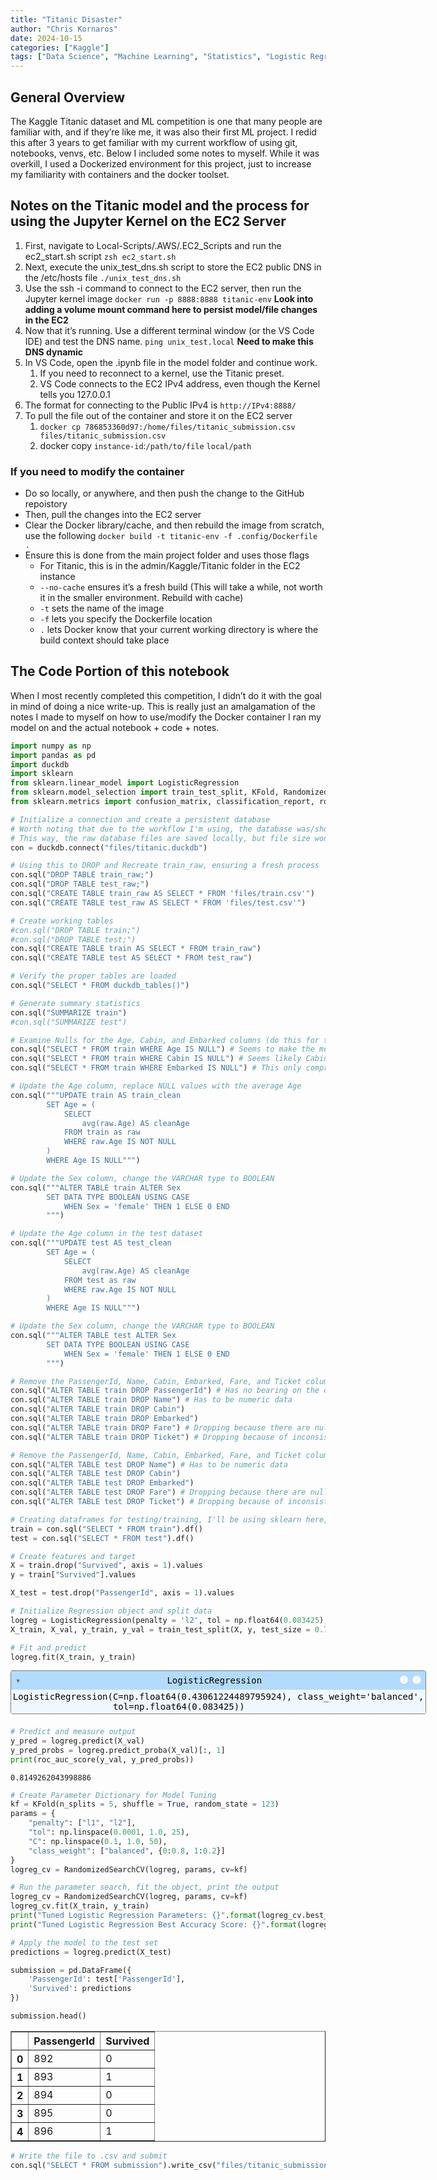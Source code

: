 ```yaml
---
title: "Titanic Disaster"
author: "Chris Kornaros"
date: 2024-10-15
categories: ["Kaggle"]
tags: ["Data Science", "Machine Learning", "Statistics", "Logistic Regression", "Python", "Docker", "AWS", "Numpy", "Pandas", "DuckDB", "scikit-learn"]
---
```


## General Overview
The Kaggle Titanic dataset and ML competition is one that many people are familiar with, and if they're like me, it was also their first ML project. I redid this after 3 years to get familiar with my current workflow of using git, notebooks, venvs, etc. Below I included some notes to myself. While it was overkill, I used a Dockerized environment for this project, just to increase my familiarity with containers and the docker toolset.

## Notes on the Titanic model and the process for using the Jupyter Kernel on the EC2 Server
:::{}
1. First, navigate to Local-Scripts/.AWS/.EC2_Scripts and run the ec2_start.sh script
   ```zsh ec2_start.sh```
2. Next, execute the unix_test_dns.sh script to store the EC2 public DNS in the /etc/hosts file
   ```./unix_test_dns.sh```
3. Use the ssh -i command to connect to the EC2 server, then run the Jupyter kernel image 
    ```docker run -p 8888:8888 titanic-env``` **Look into adding a volume mount command here to persist model/file changes in the EC2**
4. Now that it's running. Use a different terminal window (or the VS Code IDE) and test the DNS name.
   ```ping unix_test.local``` **Need to make this DNS dynamic**
5. In VS Code, open the .ipynb file in the model folder and continue work.
   1. If you need to reconnect to a kernel, use the Titanic preset.
   2. VS Code connects to the EC2 IPv4 address, even though the Kernel tells you 127.0.0.1
6. The format for connecting to the Public IPv4 is `http://IPv4:8888/`
7. To pull the file out of the container and store it on the EC2 server
   1. `docker cp 786853360d97:/home/files/titanic_submission.csv files/titanic_submission.csv`
   2. docker copy `instance-id`:`/path/to/file` `local/path`
:::

### If you need to modify the container
- Do so locally, or anywhere, and then push the change to the GitHub repoistory
- Then, pull the changes into the EC2 server
- Clear the Docker library/cache, and then rebuild the image from scratch, use the following
```docker build -t titanic-env -f .config/Dockerfile .```
- Ensure this is done from the main project folder and uses those flags
  - For Titanic, this is in the admin/Kaggle/Titanic folder in the EC2 instance
  - `--no-cache` ensures it's a fresh build (This will take a while, not worth it in the smaller environment. Rebuild with cache)
  - `-t` sets the name of the image
  - `-f` lets you specify the Dockerfile location
  - `.` lets Docker know that your current working directory is where the build context should take place

## The Code Portion of this notebook

::: {.callout-caution}
When I most recently completed this competition, I didn't do it with the goal in mind of doing a nice write-up. This is really just an amalgamation of the notes I made to myself on how to use/modify the Docker container I ran my model on and the actual notebook + code + notes.
:::

```python
import numpy as np
import pandas as pd
import duckdb
import sklearn
from sklearn.linear_model import LogisticRegression
from sklearn.model_selection import train_test_split, KFold, RandomizedSearchCV
from sklearn.metrics import confusion_matrix, classification_report, roc_auc_score


```


```python
# Initialize a connection and create a persistent database
# Worth noting that due to the workflow I'm using, the database was/should be created externally, and then built into the Docker container
# This way, the raw database files are saved locally, but file size won't grow exponentially
con = duckdb.connect("files/titanic.duckdb")

```


```python
# Using this to DROP and Recreate train_raw, ensuring a fresh process
con.sql("DROP TABLE train_raw;")
con.sql("DROP TABLE test_raw;")
con.sql("CREATE TABLE train_raw AS SELECT * FROM 'files/train.csv'")
con.sql("CREATE TABLE test_raw AS SELECT * FROM 'files/test.csv'")
```


```python
# Create working tables
#con.sql("DROP TABLE train;")
#con.sql("DROP TABLE test;")
con.sql("CREATE TABLE train AS SELECT * FROM train_raw")
con.sql("CREATE TABLE test AS SELECT * FROM test_raw")
```


```python
# Verify the proper tables are loaded
con.sql("SELECT * FROM duckdb_tables()")
```


```python
# Generate summary statistics
con.sql("SUMMARIZE train")
#con.sql("SUMMARIZE test")
```


```python
# Examine Nulls for the Age, Cabin, and Embarked columns (do this for test as well)
con.sql("SELECT * FROM train WHERE Age IS NULL") # Seems to make the most sense to use the average age here
con.sql("SELECT * FROM train WHERE Cabin IS NULL") # Seems likely Cabins not as strictly recorded for lower class guests, probably unnecessary for model
con.sql("SELECT * FROM train WHERE Embarked IS NULL") # This only comprises 2 records and it's unclear if they made it on in the first place, not a high enough percentage of 1st class survivors to consider keeping
```


```python
# Update the Age column, replace NULL values with the average Age
con.sql("""UPDATE train AS train_clean
        SET Age = (
            SELECT
                avg(raw.Age) AS cleanAge
            FROM train as raw
            WHERE raw.Age IS NOT NULL
        )
        WHERE Age IS NULL""")
```


```python
# Update the Sex column, change the VARCHAR type to BOOLEAN
con.sql("""ALTER TABLE train ALTER Sex 
        SET DATA TYPE BOOLEAN USING CASE
            WHEN Sex = 'female' THEN 1 ELSE 0 END
        """)
```


```python
# Update the Age column in the test dataset
con.sql("""UPDATE test AS test_clean
        SET Age = (
            SELECT
                avg(raw.Age) AS cleanAge
            FROM test as raw
            WHERE raw.Age IS NOT NULL
        )
        WHERE Age IS NULL""")
```


```python
# Update the Sex column, change the VARCHAR type to BOOLEAN
con.sql("""ALTER TABLE test ALTER Sex 
        SET DATA TYPE BOOLEAN USING CASE
            WHEN Sex = 'female' THEN 1 ELSE 0 END
        """)
```


```python
# Remove the PassengerId, Name, Cabin, Embarked, Fare, and Ticket columns
con.sql("ALTER TABLE train DROP PassengerId") # Has no bearing on the outcome of the model
con.sql("ALTER TABLE train DROP Name") # Has to be numeric data
con.sql("ALTER TABLE train DROP Cabin")
con.sql("ALTER TABLE train DROP Embarked")
con.sql("ALTER TABLE train DROP Fare") # Dropping because there are nulls in the test file
con.sql("ALTER TABLE train DROP Ticket") # Dropping because of inconsistent values


```


```python
# Remove the PassengerId, Name, Cabin, Embarked, Fare, and Ticket columns
con.sql("ALTER TABLE test DROP Name") # Has to be numeric data
con.sql("ALTER TABLE test DROP Cabin")
con.sql("ALTER TABLE test DROP Embarked")
con.sql("ALTER TABLE test DROP Fare") # Dropping because there are nulls in the test file
con.sql("ALTER TABLE test DROP Ticket") # Dropping because of inconsistent values


```


```python
# Creating dataframes for testing/training, I'll be using sklearn here, which needs both
train = con.sql("SELECT * FROM train").df()
test = con.sql("SELECT * FROM test").df()
```


```python
# Create features and target
X = train.drop("Survived", axis = 1).values
y = train["Survived"].values

X_test = test.drop("PassengerId", axis = 1).values
```


```python
# Initialize Regression object and split data
logreg = LogisticRegression(penalty = 'l2', tol = np.float64(0.083425), C = np.float64(0.43061224489795924), class_weight = 'balanced')
X_train, X_val, y_train, y_val = train_test_split(X, y, test_size = 0.7, random_state = 123)
```


```python
# Fit and predict
logreg.fit(X_train, y_train)
```




<style>#sk-container-id-5 {
  /* Definition of color scheme common for light and dark mode */
  --sklearn-color-text: black;
  --sklearn-color-line: gray;
  /* Definition of color scheme for unfitted estimators */
  --sklearn-color-unfitted-level-0: #fff5e6;
  --sklearn-color-unfitted-level-1: #f6e4d2;
  --sklearn-color-unfitted-level-2: #ffe0b3;
  --sklearn-color-unfitted-level-3: chocolate;
  /* Definition of color scheme for fitted estimators */
  --sklearn-color-fitted-level-0: #f0f8ff;
  --sklearn-color-fitted-level-1: #d4ebff;
  --sklearn-color-fitted-level-2: #b3dbfd;
  --sklearn-color-fitted-level-3: cornflowerblue;

  /* Specific color for light theme */
  --sklearn-color-text-on-default-background: var(--sg-text-color, var(--theme-code-foreground, var(--jp-content-font-color1, black)));
  --sklearn-color-background: var(--sg-background-color, var(--theme-background, var(--jp-layout-color0, white)));
  --sklearn-color-border-box: var(--sg-text-color, var(--theme-code-foreground, var(--jp-content-font-color1, black)));
  --sklearn-color-icon: #696969;

  @media (prefers-color-scheme: dark) {
    /* Redefinition of color scheme for dark theme */
    --sklearn-color-text-on-default-background: var(--sg-text-color, var(--theme-code-foreground, var(--jp-content-font-color1, white)));
    --sklearn-color-background: var(--sg-background-color, var(--theme-background, var(--jp-layout-color0, #111)));
    --sklearn-color-border-box: var(--sg-text-color, var(--theme-code-foreground, var(--jp-content-font-color1, white)));
    --sklearn-color-icon: #878787;
  }
}

#sk-container-id-5 {
  color: var(--sklearn-color-text);
}

#sk-container-id-5 pre {
  padding: 0;
}

#sk-container-id-5 input.sk-hidden--visually {
  border: 0;
  clip: rect(1px 1px 1px 1px);
  clip: rect(1px, 1px, 1px, 1px);
  height: 1px;
  margin: -1px;
  overflow: hidden;
  padding: 0;
  position: absolute;
  width: 1px;
}

#sk-container-id-5 div.sk-dashed-wrapped {
  border: 1px dashed var(--sklearn-color-line);
  margin: 0 0.4em 0.5em 0.4em;
  box-sizing: border-box;
  padding-bottom: 0.4em;
  background-color: var(--sklearn-color-background);
}

#sk-container-id-5 div.sk-container {
  /* jupyter's `normalize.less` sets `[hidden] { display: none; }`
     but bootstrap.min.css set `[hidden] { display: none !important; }`
     so we also need the `!important` here to be able to override the
     default hidden behavior on the sphinx rendered scikit-learn.org.
     See: https://github.com/scikit-learn/scikit-learn/issues/21755 */
  display: inline-block !important;
  position: relative;
}

#sk-container-id-5 div.sk-text-repr-fallback {
  display: none;
}

div.sk-parallel-item,
div.sk-serial,
div.sk-item {
  /* draw centered vertical line to link estimators */
  background-image: linear-gradient(var(--sklearn-color-text-on-default-background), var(--sklearn-color-text-on-default-background));
  background-size: 2px 100%;
  background-repeat: no-repeat;
  background-position: center center;
}

/* Parallel-specific style estimator block */

#sk-container-id-5 div.sk-parallel-item::after {
  content: "";
  width: 100%;
  border-bottom: 2px solid var(--sklearn-color-text-on-default-background);
  flex-grow: 1;
}

#sk-container-id-5 div.sk-parallel {
  display: flex;
  align-items: stretch;
  justify-content: center;
  background-color: var(--sklearn-color-background);
  position: relative;
}

#sk-container-id-5 div.sk-parallel-item {
  display: flex;
  flex-direction: column;
}

#sk-container-id-5 div.sk-parallel-item:first-child::after {
  align-self: flex-end;
  width: 50%;
}

#sk-container-id-5 div.sk-parallel-item:last-child::after {
  align-self: flex-start;
  width: 50%;
}

#sk-container-id-5 div.sk-parallel-item:only-child::after {
  width: 0;
}

/* Serial-specific style estimator block */

#sk-container-id-5 div.sk-serial {
  display: flex;
  flex-direction: column;
  align-items: center;
  background-color: var(--sklearn-color-background);
  padding-right: 1em;
  padding-left: 1em;
}


/* Toggleable style: style used for estimator/Pipeline/ColumnTransformer box that is
clickable and can be expanded/collapsed.
- Pipeline and ColumnTransformer use this feature and define the default style
- Estimators will overwrite some part of the style using the `sk-estimator` class
*/

/* Pipeline and ColumnTransformer style (default) */

#sk-container-id-5 div.sk-toggleable {
  /* Default theme specific background. It is overwritten whether we have a
  specific estimator or a Pipeline/ColumnTransformer */
  background-color: var(--sklearn-color-background);
}

/* Toggleable label */
#sk-container-id-5 label.sk-toggleable__label {
  cursor: pointer;
  display: block;
  width: 100%;
  margin-bottom: 0;
  padding: 0.5em;
  box-sizing: border-box;
  text-align: center;
}

#sk-container-id-5 label.sk-toggleable__label-arrow:before {
  /* Arrow on the left of the label */
  content: "▸";
  float: left;
  margin-right: 0.25em;
  color: var(--sklearn-color-icon);
}

#sk-container-id-5 label.sk-toggleable__label-arrow:hover:before {
  color: var(--sklearn-color-text);
}

/* Toggleable content - dropdown */

#sk-container-id-5 div.sk-toggleable__content {
  max-height: 0;
  max-width: 0;
  overflow: hidden;
  text-align: left;
  /* unfitted */
  background-color: var(--sklearn-color-unfitted-level-0);
}

#sk-container-id-5 div.sk-toggleable__content.fitted {
  /* fitted */
  background-color: var(--sklearn-color-fitted-level-0);
}

#sk-container-id-5 div.sk-toggleable__content pre {
  margin: 0.2em;
  border-radius: 0.25em;
  color: var(--sklearn-color-text);
  /* unfitted */
  background-color: var(--sklearn-color-unfitted-level-0);
}

#sk-container-id-5 div.sk-toggleable__content.fitted pre {
  /* unfitted */
  background-color: var(--sklearn-color-fitted-level-0);
}

#sk-container-id-5 input.sk-toggleable__control:checked~div.sk-toggleable__content {
  /* Expand drop-down */
  max-height: 200px;
  max-width: 100%;
  overflow: auto;
}

#sk-container-id-5 input.sk-toggleable__control:checked~label.sk-toggleable__label-arrow:before {
  content: "▾";
}

/* Pipeline/ColumnTransformer-specific style */

#sk-container-id-5 div.sk-label input.sk-toggleable__control:checked~label.sk-toggleable__label {
  color: var(--sklearn-color-text);
  background-color: var(--sklearn-color-unfitted-level-2);
}

#sk-container-id-5 div.sk-label.fitted input.sk-toggleable__control:checked~label.sk-toggleable__label {
  background-color: var(--sklearn-color-fitted-level-2);
}

/* Estimator-specific style */

/* Colorize estimator box */
#sk-container-id-5 div.sk-estimator input.sk-toggleable__control:checked~label.sk-toggleable__label {
  /* unfitted */
  background-color: var(--sklearn-color-unfitted-level-2);
}

#sk-container-id-5 div.sk-estimator.fitted input.sk-toggleable__control:checked~label.sk-toggleable__label {
  /* fitted */
  background-color: var(--sklearn-color-fitted-level-2);
}

#sk-container-id-5 div.sk-label label.sk-toggleable__label,
#sk-container-id-5 div.sk-label label {
  /* The background is the default theme color */
  color: var(--sklearn-color-text-on-default-background);
}

/* On hover, darken the color of the background */
#sk-container-id-5 div.sk-label:hover label.sk-toggleable__label {
  color: var(--sklearn-color-text);
  background-color: var(--sklearn-color-unfitted-level-2);
}

/* Label box, darken color on hover, fitted */
#sk-container-id-5 div.sk-label.fitted:hover label.sk-toggleable__label.fitted {
  color: var(--sklearn-color-text);
  background-color: var(--sklearn-color-fitted-level-2);
}

/* Estimator label */

#sk-container-id-5 div.sk-label label {
  font-family: monospace;
  font-weight: bold;
  display: inline-block;
  line-height: 1.2em;
}

#sk-container-id-5 div.sk-label-container {
  text-align: center;
}

/* Estimator-specific */
#sk-container-id-5 div.sk-estimator {
  font-family: monospace;
  border: 1px dotted var(--sklearn-color-border-box);
  border-radius: 0.25em;
  box-sizing: border-box;
  margin-bottom: 0.5em;
  /* unfitted */
  background-color: var(--sklearn-color-unfitted-level-0);
}

#sk-container-id-5 div.sk-estimator.fitted {
  /* fitted */
  background-color: var(--sklearn-color-fitted-level-0);
}

/* on hover */
#sk-container-id-5 div.sk-estimator:hover {
  /* unfitted */
  background-color: var(--sklearn-color-unfitted-level-2);
}

#sk-container-id-5 div.sk-estimator.fitted:hover {
  /* fitted */
  background-color: var(--sklearn-color-fitted-level-2);
}

/* Specification for estimator info (e.g. "i" and "?") */

/* Common style for "i" and "?" */

.sk-estimator-doc-link,
a:link.sk-estimator-doc-link,
a:visited.sk-estimator-doc-link {
  float: right;
  font-size: smaller;
  line-height: 1em;
  font-family: monospace;
  background-color: var(--sklearn-color-background);
  border-radius: 1em;
  height: 1em;
  width: 1em;
  text-decoration: none !important;
  margin-left: 1ex;
  /* unfitted */
  border: var(--sklearn-color-unfitted-level-1) 1pt solid;
  color: var(--sklearn-color-unfitted-level-1);
}

.sk-estimator-doc-link.fitted,
a:link.sk-estimator-doc-link.fitted,
a:visited.sk-estimator-doc-link.fitted {
  /* fitted */
  border: var(--sklearn-color-fitted-level-1) 1pt solid;
  color: var(--sklearn-color-fitted-level-1);
}

/* On hover */
div.sk-estimator:hover .sk-estimator-doc-link:hover,
.sk-estimator-doc-link:hover,
div.sk-label-container:hover .sk-estimator-doc-link:hover,
.sk-estimator-doc-link:hover {
  /* unfitted */
  background-color: var(--sklearn-color-unfitted-level-3);
  color: var(--sklearn-color-background);
  text-decoration: none;
}

div.sk-estimator.fitted:hover .sk-estimator-doc-link.fitted:hover,
.sk-estimator-doc-link.fitted:hover,
div.sk-label-container:hover .sk-estimator-doc-link.fitted:hover,
.sk-estimator-doc-link.fitted:hover {
  /* fitted */
  background-color: var(--sklearn-color-fitted-level-3);
  color: var(--sklearn-color-background);
  text-decoration: none;
}

/* Span, style for the box shown on hovering the info icon */
.sk-estimator-doc-link span {
  display: none;
  z-index: 9999;
  position: relative;
  font-weight: normal;
  right: .2ex;
  padding: .5ex;
  margin: .5ex;
  width: min-content;
  min-width: 20ex;
  max-width: 50ex;
  color: var(--sklearn-color-text);
  box-shadow: 2pt 2pt 4pt #999;
  /* unfitted */
  background: var(--sklearn-color-unfitted-level-0);
  border: .5pt solid var(--sklearn-color-unfitted-level-3);
}

.sk-estimator-doc-link.fitted span {
  /* fitted */
  background: var(--sklearn-color-fitted-level-0);
  border: var(--sklearn-color-fitted-level-3);
}

.sk-estimator-doc-link:hover span {
  display: block;
}

/* "?"-specific style due to the `<a>` HTML tag */

#sk-container-id-5 a.estimator_doc_link {
  float: right;
  font-size: 1rem;
  line-height: 1em;
  font-family: monospace;
  background-color: var(--sklearn-color-background);
  border-radius: 1rem;
  height: 1rem;
  width: 1rem;
  text-decoration: none;
  /* unfitted */
  color: var(--sklearn-color-unfitted-level-1);
  border: var(--sklearn-color-unfitted-level-1) 1pt solid;
}

#sk-container-id-5 a.estimator_doc_link.fitted {
  /* fitted */
  border: var(--sklearn-color-fitted-level-1) 1pt solid;
  color: var(--sklearn-color-fitted-level-1);
}

/* On hover */
#sk-container-id-5 a.estimator_doc_link:hover {
  /* unfitted */
  background-color: var(--sklearn-color-unfitted-level-3);
  color: var(--sklearn-color-background);
  text-decoration: none;
}

#sk-container-id-5 a.estimator_doc_link.fitted:hover {
  /* fitted */
  background-color: var(--sklearn-color-fitted-level-3);
}
</style><div id="sk-container-id-5" class="sk-top-container"><div class="sk-text-repr-fallback"><pre>LogisticRegression(C=np.float64(0.43061224489795924), class_weight=&#x27;balanced&#x27;,
                   tol=np.float64(0.083425))</pre><b>In a Jupyter environment, please rerun this cell to show the HTML representation or trust the notebook. <br />On GitHub, the HTML representation is unable to render, please try loading this page with nbviewer.org.</b></div><div class="sk-container" hidden><div class="sk-item"><div class="sk-estimator fitted sk-toggleable"><input class="sk-toggleable__control sk-hidden--visually" id="sk-estimator-id-5" type="checkbox" checked><label for="sk-estimator-id-5" class="sk-toggleable__label fitted sk-toggleable__label-arrow fitted">&nbsp;&nbsp;LogisticRegression<a class="sk-estimator-doc-link fitted" rel="noreferrer" target="_blank" href="https://scikit-learn.org/1.5/modules/generated/sklearn.linear_model.LogisticRegression.html">?<span>Documentation for LogisticRegression</span></a><span class="sk-estimator-doc-link fitted">i<span>Fitted</span></span></label><div class="sk-toggleable__content fitted"><pre>LogisticRegression(C=np.float64(0.43061224489795924), class_weight=&#x27;balanced&#x27;,
                   tol=np.float64(0.083425))</pre></div> </div></div></div></div>




```python
# Predict and measure output
y_pred = logreg.predict(X_val)
y_pred_probs = logreg.predict_proba(X_val)[:, 1]
print(roc_auc_score(y_val, y_pred_probs))
```

    0.8149262043998886



```python
# Create Parameter Dictionary for Model Tuning
kf = KFold(n_splits = 5, shuffle = True, random_state = 123)
params = {
    "penalty": ["l1", "l2"],
    "tol": np.linspace(0.0001, 1.0, 25),
    "C": np.linspace(0.1, 1.0, 50),
    "class_weight": ["balanced", {0:0.8, 1:0.2}]
}
logreg_cv = RandomizedSearchCV(logreg, params, cv=kf)
```


```python
# Run the parameter search, fit the object, print the output
logreg_cv = RandomizedSearchCV(logreg, params, cv=kf)
logreg_cv.fit(X_train, y_train)
print("Tuned Logistic Regression Parameters: {}".format(logreg_cv.best_params_))
print("Tuned Logistic Regression Best Accuracy Score: {}".format(logreg_cv.best_score_))
```


```python
# Apply the model to the test set
predictions = logreg.predict(X_test)

submission = pd.DataFrame({
    'PassengerId': test['PassengerId'],
    'Survived': predictions
})

submission.head()
```




<div>
<style scoped>
    .dataframe tbody tr th:only-of-type {
        vertical-align: middle;
    }

    .dataframe tbody tr th {
        vertical-align: top;
    }

    .dataframe thead th {
        text-align: right;
    }
</style>
<table border="1" class="dataframe">
  <thead>
    <tr style="text-align: right;">
      <th></th>
      <th>PassengerId</th>
      <th>Survived</th>
    </tr>
  </thead>
  <tbody>
    <tr>
      <th>0</th>
      <td>892</td>
      <td>0</td>
    </tr>
    <tr>
      <th>1</th>
      <td>893</td>
      <td>1</td>
    </tr>
    <tr>
      <th>2</th>
      <td>894</td>
      <td>0</td>
    </tr>
    <tr>
      <th>3</th>
      <td>895</td>
      <td>0</td>
    </tr>
    <tr>
      <th>4</th>
      <td>896</td>
      <td>1</td>
    </tr>
  </tbody>
</table>
</div>




```python
# Write the file to .csv and submit
con.sql("SELECT * FROM submission").write_csv("files/titanic_submission.csv")
```
